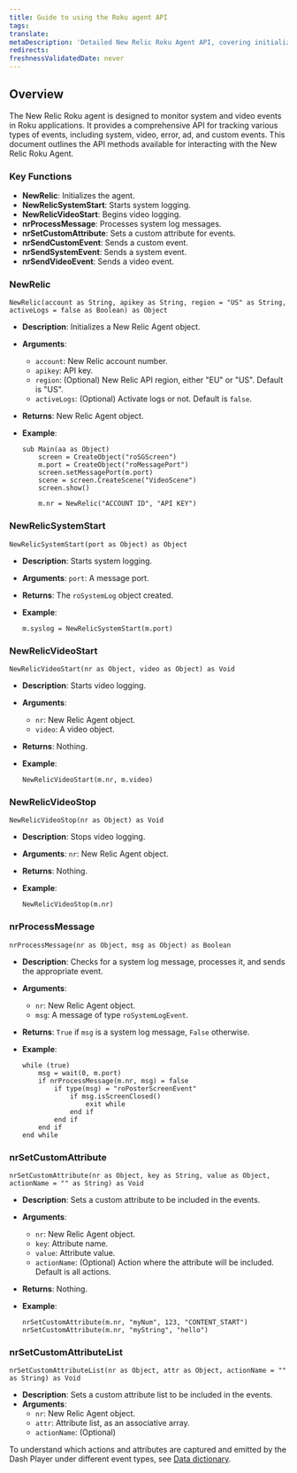 ```yaml
---
title: Guide to using the Roku agent API
tags:
translate:
metaDescription: 'Detailed New Relic Roku Agent API, covering initialization, event logging, and metric recording for Roku applications. Includes function descriptions and usage examples.'
redirects:
freshnessValidatedDate: never
---
```


## Overview

The New Relic Roku agent is designed to monitor system and video events in Roku applications. It provides a comprehensive API for tracking various types of events, including system, video, error, ad, and custom events. This document outlines the API methods available for interacting with the New Relic Roku Agent.

### Key Functions

- **NewRelic**: Initializes the agent.
- **NewRelicSystemStart**: Starts system logging.
- **NewRelicVideoStart**: Begins video logging.
- **nrProcessMessage**: Processes system log messages.
- **nrSetCustomAttribute**: Sets a custom attribute for events.
- **nrSendCustomEvent**: Sends a custom event.
- **nrSendSystemEvent**: Sends a system event.
- **nrSendVideoEvent**: Sends a video event.

### NewRelic

```brightscript
NewRelic(account as String, apikey as String, region = "US" as String, activeLogs = false as Boolean) as Object
```

- **Description**: Initializes a New Relic Agent object.
- **Arguments**:
  - `account`: New Relic account number.
  - `apikey`: API key.
  - `region`: (Optional) New Relic API region, either "EU" or "US". Default is "US".
  - `activeLogs`: (Optional) Activate logs or not. Default is `false`.
- **Returns**: New Relic Agent object.
- **Example**:

  ```brightscript
  sub Main(aa as Object)
      screen = CreateObject("roSGScreen")
      m.port = CreateObject("roMessagePort")
      screen.setMessagePort(m.port)
      scene = screen.CreateScene("VideoScene")
      screen.show()
  
      m.nr = NewRelic("ACCOUNT ID", "API KEY")
  ```

### NewRelicSystemStart

```brightscript
NewRelicSystemStart(port as Object) as Object
```

- **Description**: Starts system logging.
- **Arguments**: `port`: A message port.
- **Returns**: The `roSystemLog` object created.
- **Example**:

  ```brightscript
  m.syslog = NewRelicSystemStart(m.port)
  ```

### NewRelicVideoStart

```brightscript
NewRelicVideoStart(nr as Object, video as Object) as Void
```

- **Description**: Starts video logging.
- **Arguments**:
  - `nr`: New Relic Agent object.
  - `video`: A video object.
- **Returns**: Nothing.
- **Example**:

  ```brightscript
  NewRelicVideoStart(m.nr, m.video)
  ```

### NewRelicVideoStop

```brightscript
NewRelicVideoStop(nr as Object) as Void
```

- **Description**: Stops video logging.
- **Arguments**: `nr`: New Relic Agent object.
- **Returns**: Nothing.
- **Example**:

  ```brightscript
  NewRelicVideoStop(m.nr)
  ```

### nrProcessMessage

```brightscript
nrProcessMessage(nr as Object, msg as Object) as Boolean
```

- **Description**: Checks for a system log message, processes it, and sends the appropriate event.
- **Arguments**:
  - `nr`: New Relic Agent object.
  - `msg`: A message of type `roSystemLogEvent`.
- **Returns**: `True` if `msg` is a system log message, `False` otherwise.
- **Example**:

  ```brightscript
  while (true)
      msg = wait(0, m.port)
      if nrProcessMessage(m.nr, msg) = false
          if type(msg) = "roPosterScreenEvent"
              if msg.isScreenClosed()
                  exit while
              end if
          end if
      end if
  end while
  ```

### nrSetCustomAttribute

```brightscript
nrSetCustomAttribute(nr as Object, key as String, value as Object, actionName = "" as String) as Void
```

- **Description**: Sets a custom attribute to be included in the events.
- **Arguments**:
  - `nr`: New Relic Agent object.
  - `key`: Attribute name.
  - `value`: Attribute value.
  - `actionName`: (Optional) Action where the attribute will be included. Default is all actions.
- **Returns**: Nothing.
- **Example**:

  ```brightscript
  nrSetCustomAttribute(m.nr, "myNum", 123, "CONTENT_START")
  nrSetCustomAttribute(m.nr, "myString", "hello")
  ```

### nrSetCustomAttributeList

```brightscript
nrSetCustomAttributeList(nr as Object, attr as Object, actionName = "" as String) as Void
```

- **Description**: Sets a custom attribute list to be included in the events.
- **Arguments**:
  - `nr`: New Relic Agent object.
  - `attr`: Attribute list, as an associative array.
  - `actionName`: (Optional)

To understand which actions and attributes are captured and emitted by the Dash Player under different event types, see [Data dictionary]().